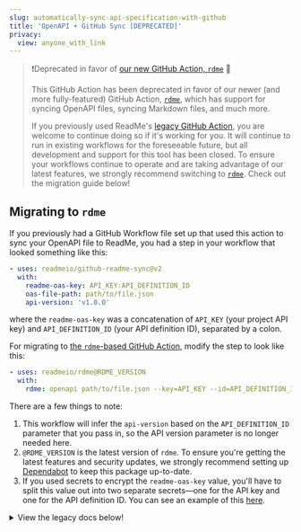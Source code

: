 ```yaml
---
slug: automatically-sync-api-specification-with-github
title: 'OpenAPI + GitHub Sync [DEPRECATED]'
privacy:
  view: anyone_with_link
---
```


> ❗️Deprecated in favor of [our new GitHub Action, `rdme`](https://docs.readme.com/docs/rdme) 🔄
>
> This GitHub Action has been deprecated in favor of our newer (and more fully-featured) GitHub Action, [`rdme`](https://docs.readme.com/docs/rdme), which has support for syncing OpenAPI files, syncing Markdown files, and much more.
>
> If you previously used ReadMe's [legacy GitHub Action](#legacy-docs), you are welcome to continue doing so if it's working for you. It will continue to run in existing workflows for the foreseeable future, but all development and support for this tool has been closed. To ensure your workflows continue to operate and are taking advantage of our latest features, we strongly recommend switching to [`rdme`](https://docs.readme.com/docs/rdme). Check out the migration guide below!

## Migrating to `rdme`

If you previously had a GitHub Workflow file set up that used this action to sync your OpenAPI file to ReadMe, you had a step in your workflow that looked something like this:

```yml
- uses: readmeio/github-readme-sync@v2
  with:
    readme-oas-key: API_KEY:API_DEFINITION_ID
    oas-file-path: path/to/file.json
    api-version: 'v1.0.0'
```

where the `readme-oas-key` was a concatenation of `API_KEY` (your project API key) and `API_DEFINITION_ID` (your API definition ID), separated by a colon.

For migrating to [the `rdme`-based GitHub Action](https://docs.readme.com/docs/rdme), modify the step to look like this:

```yml
- uses: readmeio/rdme@RDME_VERSION
  with:
    rdme: openapi path/to/file.json --key=API_KEY --id=API_DEFINITION_ID
```

There are a few things to note:

1. This workflow will infer the `api-version` based on the `API_DEFINITION_ID` parameter that you pass in, so the API version parameter is no longer needed here.
2. `@RDME_VERSION` is the latest version of `rdme`. To ensure you're getting the latest features and security updates, we strongly recommend setting up [Dependabot](https://docs.github.com/code-security/dependabot/working-with-dependabot/keeping-your-actions-up-to-date-with-dependabot) to keep this package up-to-date.
3. If you used secrets to encrypt the `readme-oas-key` value, you'll have to split this value out into two separate secrets—one for the API key and one for the API definition ID. You can see an example of this [here](https://docs.readme.com/docs/github-actions-openapi-example).

<details>

<summary>View the legacy docs below!</summary>

## Legacy Docs

With [GitHub Actions](https://github.com/features/actions), you can automatically sync your OpenAPI document whenever changes occur in your GitHub repo!

> ❗️Deprecated workflow instructions below
>
> As a reminder, the `readmeio/github-readme-sync` GitHub Action that's described below is now deprecated. The instructions are preserved for posterity. We strongly recommend all new and existing workflows use our newest GitHub Action: [`rdme`](https://docs.readme.com/docs/rdme)!

Create a new file in your GitHub repository called `.github/workflows/readme-github-sync.yml` and populate it with the template below. You only fill in one parameter from the ReadMe Dashboard and you'll be good to go!

Any subsequent commits to the `main` or `master` branch (whichever is your default branch—you can also specify any GitHub event of your choice—see [GitHub's docs](https://docs.github.com/en/free-pro-team@latest/actions/reference/workflow-syntax-for-github-actions#on) for more info) will automatically trigger the sync process and upload your specified OpenAPI file to ReadMe.

```yaml .github/workflows/readme-api-sync.yml
name: Sync OAS to ReadMe
on:
  push:
    branches:
      - main
      - master
jobs:
  build:
    runs-on: ubuntu-latest
    steps:
      - uses: actions/checkout@v4
      - uses: readmeio/github-readme-sync@v2
        with:
          readme-oas-key: 'unique-key-from-dashboard'

          # OPTIONAL CONFIG, use if necessary
          # oas-file-path: './swagger.json'
          # api-version: 'v1.0.0'
```

> 🚧 Public Repo? Secretly store your ReadMe API Key!
>
> GitHub Actions have a way to securely store sensitive information (such as your ReadMe API Key and API Specification ID), so it isn't publicly visible. You can read more [in their documentation](https://help.github.com/en/actions/automating-your-workflow-with-github-actions/creating-and-using-encrypted-secrets#creating-encrypted-secrets).

| Parameter      | Description                                                                                                                                                                                                                                                                                     |
| :------------- | :---------------------------------------------------------------------------------------------------------------------------------------------------------------------------------------------------------------------------------------------------------------------------------------------- |
| readme-oas-key | **Required** This value can be obtained from the project dashboard when adding a new API to your project. For migrating existing APIs, see [here](#migrating-existing-apis-to-github-sync).                                                                                                     |
| oas-file-path  | **Optional** Path to OpenAPI document that will be synced to ReadMe. By default, we try to find the spec file in the directory automatically (i.e. if it's a JSON or YAML file with filenames like `swagger`, `oas`, or `openapi`).                                                             |
| api-version    | **Optional** Existing ReadMe Version to upload to. By default, we use the version specified in the spec file.[Versions in ReadMe](doc:versions) and [specifying the version in the OpenAPI Info object](https://github.com/OAI/OpenAPI-Specification/blob/master/versions/3.1.0.md#info-object) |

### Migrating Existing APIs to GitHub Sync

You can also migrate APIs that are already synced into ReadMe via another mechanism. The value for `readme-oas-key` is your [ReadMe Project API Key](https://docs.readme.com/main/reference/intro/authentication#api-key-quick-start) and the API Specification ID (pictured below) separated by a colon (i.e. `apiKey:apiSpecId`).

![](https://files.readme.io/9a89ed3-id.png)

Use `readme-oas-key` in your `.github/workflows/readme-github-sync.yml` file and any subsequent pushes to the `master` branch (or whichever branch(es) you specify in your workflow file) in that GitHub repository will sync that OpenAPI file to ReadMe!

> 📘 Keeping Your GitHub Action Up-to-Date
>
> To ensure that you're on the latest version of our GitHub Action (along with all of your project dependencies), we highly recommend [setting up Dependabot](https://docs.github.com/en/free-pro-team@latest/github/administering-a-repository/enabling-and-disabling-version-updates), which automatically updates your project dependencies (including this one!). As a fallback, we recommend keeping your version of the `github-readme-sync` package set to `v2` as denoted above, which ensures that your workflow will execute the latest available version within the version 2 range.

### Troubleshooting

If you're seeing failures with the GitHub Action and need to troubleshoot the issue, we provide comprehensive step-by-step debug logs. We may ask for these logs (as well as a copy of your API specification file) when you contact our support team. You can enable [Step Debug Logs](https://github.com/actions/toolkit/blob/main/docs/action-debugging.md#step-debug-logs) in your GitHub Actions workflow by [setting the repository secret](https://help.github.com/en/actions/automating-your-workflow-with-github-actions/creating-and-using-encrypted-secrets#creating-encrypted-secrets) `ACTIONS_STEP_DEBUG` to `true`. For more information on accessing, downloading, and deleting logs, check out [GitHub's documentation](https://docs.github.com/en/free-pro-team@latest/actions/managing-workflow-runs/using-workflow-run-logs).

> 🚧 Debug Logs May Contain Sensitive Information
>
> Enabling [Step Debug Logs](https://github.com/actions/toolkit/blob/main/docs/action-debugging.md#step-debug-logs) will produce comprehensive logging for **all** of your GitHub Actions workflows. While we sanitize all logging output to prevent API keys from being visible, the logs may contain other sensitive information (from ReadMe and any other services that you use). Anybody with read access to the repository will be able to see these logs.
>
> We **strongly recommend** that you only enable this setting in private repositories. If working in a public repository, we suggest creating a separate private repository with your GitHub workflow and OpenAPI/Swagger files before enabling this debugger.
>
> If you do enable Step Debug Logs in your repository and your logs produce sensitive information, here are [GitHub's docs on deleting logs](https://docs.github.com/en/free-pro-team@latest/actions/managing-workflow-runs/using-workflow-run-logs#deleting-logs).

### Example

Want to see the GitHub Action in action? Check out this example repository: [kanadgupta/metrotransit-nextrip-oas](https://github.com/kanadgupta/metrotransit-nextrip-oas)

To see an example where multiple OpenAPI/Swagger files are synced in the same repository, check out [jesseyowell/oas-test-files](https://github.com/jesseyowell/oas-test-files).

</details>
